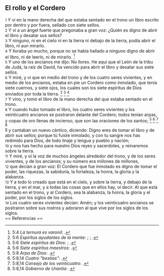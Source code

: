 == El rollo y el Cordero ==

{{anchor|1}} <small>1</small> Y vi en la mano derecha del que estaba sentado en el trono un libro escrito por dentro y por fuera, sellado con siete sellos.<br>
{{anchor|2}} <small>2</small> Y vi a un ángel fuerte que pregonaba a gran voz: ¿Quién es digno de abrir el libro y desatar sus sellos?<br>
{{anchor|3}} <small>3</small> Y ninguno, ni en el cielo ni en la tierra ni debajo de la tierra, podía abrir el libro, ni aun mirarlo.<br>
{{anchor|4}} <small>4</small> Y lloraba yo mucho, porque no se había hallado a ninguno digno de abrir el libro, ni de leerlo, ni de mirarlo. <ref>5:4 ''La ternura es varonil'': {{lib|LU|140|5|16}}.</ref><br>
{{anchor|5}} <small>5</small> Y uno de los ancianos me dijo: No llores. He aquí que el León de la tribu de Judá, la raíz de David, ha vencido para abrir el libro y desatar sus siete sellos.<br>
{{anchor|6}} <small>6</small> Y miré, y vi que en medio del trono y de los cuatro seres vivientes, y en medio de los ancianos, estaba en pie un Cordero como inmolado, que tenía siete cuernos, y siete ojos, los cuales son los siete espíritus de Dios enviados por toda la tierra. <ref>5:6 ''Espíritus ayudantes de la mente'': {{lib|LU|16|6|2}}; {{lib|LU|36|5|1}}; {{lib|LU|36|5|2}}.</ref> <ref>5:6 ''Siete espíritus de Dios'': {{lib|LU|116|2|1}}; {{lib|LU|16|4|1}}.</ref> <ref>5:6 ''Siete espíritus maestros'': {{lib|LU|16|0|1}}.</ref><br>
{{anchor|7}} <small>7</small> Y vino, y tomó el libro de la mano derecha del que estaba sentado en el trono.<br>
{{anchor|8}} <small>8</small> Y cuando hubo tomado el libro, los cuatro seres vivientes y los veinticuatro ancianos se postraron delante del Cordero; todos tenían arpas, y copas de oro llenas de incienso, que son las oraciones de los santos; <ref>5:8 ''Arpa de Dios'': {{lib|LU|47|10|2}}.</ref> <ref>5:8,14 ''Cuatro "bestias"'': {{lib|LU|34|4|9}}.</ref> <ref>5:8,14 ''Consejo de los veinticuatro'': {{lib|LU|77|9|5}}.</ref> <ref>5:8,14 ''Gobierno de Urantia'': {{lib|LU|114|2|1}}.</ref><br>
{{anchor|9}} <small>9</small> y cantaban un nuevo cántico, diciendo: Digno eres de tomar el libro y de abrir sus sellos; porque tú fuiste inmolado, y con tu sangre nos has redimido para Dios, de todo linaje y lengua y pueblo y nación;<br>
{{anchor|10}} <small>10</small> y nos has hecho para nuestro Dios reyes y sacerdotes, y reinaremos sobre la tierra.<br>
{{anchor|11}} <small>11</small> Y miré, y oí la voz de muchos ángeles alrededor del trono, y de los seres vivientes, y de los ancianos; y su número era millones de millones,<br>
{{anchor|12}} <small>12</small> que decían a gran voz: El Cordero que fue inmolado es digno de tomar el poder, las riquezas, la sabiduría, la fortaleza, la honra, la gloria y la alabanza.<br>
{{anchor|13}} <small>13</small> Y a todo lo creado que está en el cielo, y sobre la tierra, y debajo de la tierra, y en el mar, y a todas las cosas que en ellos hay, oí decir: Al que está sentado en el trono, y al Cordero, sea la alabanza, la honra, la gloria y el poder, por los siglos de los siglos.<br>
{{anchor|14}} <small>14</small> Los cuatro seres vivientes decían: Amén; y los veinticuatro ancianos se postraron sobre sus rostros y adoraron al que vive por los siglos de los siglos.<br>
== Referencias ==

<references />
